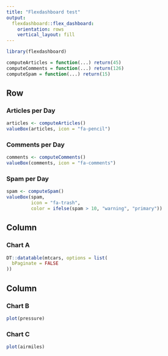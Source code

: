 ```yaml
---
title: "Flexdashboard test"
output: 
  flexdashboard::flex_dashboard:
    orientation: rows
    vertical_layout: fill
---
```


```r
library(flexdashboard)
```
```r
computeArticles = function(...) return(45)
computeComments = function(...) return(126)
computeSpam = function(...) return(15)
```

Row
-----------------------------------------------------------------------

### Articles per Day

```r
articles <- computeArticles()
valueBox(articles, icon = "fa-pencil")
```

### Comments per Day

```r
comments <- computeComments()
valueBox(comments, icon = "fa-comments")
```

### Spam per Day

```r
spam <- computeSpam()
valueBox(spam, 
         icon = "fa-trash",
         color = ifelse(spam > 10, "warning", "primary"))
```

Column {data-width=650}
-----------------------------------------------------------------------

### Chart A

```r
DT::datatable(mtcars, options = list(
  bPaginate = FALSE
))
```

Column {data-width=350}
-----------------------------------------------------------------------

### Chart B

```r
plot(pressure)
```

### Chart C

```r
plot(airmiles)
```
